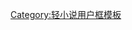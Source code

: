 {{Userbox-2
 |border-c=#FFC0B5
 |id1-c=#FFF5F5
 |id1-fc=#FCCB19
 |id1=[[高坂桐乃|<span style="color:#FCCB19;">{{lang|ja|高坂<br>桐乃}}</span>]]
 |id2-c=#FFF5F5
 |id2-fc=#FCCB19
 |id2=[[我的妹妹哪有這麼可愛！#桐乃的個人作品|<span style="color:#FCCB19;">妹<br>都市</span>]]
 |info-c=#FFFFFF
 |info-s=10
 |info-fc=#95D114
 |info='''這個用戶的[[高坂桐乃|<span style="color:#FCCB19;">妹妹</span>]]<br>不可能这么可愛！'''
 |usercategory=喜歡俺妹的維基人
}}
<noinclude>[[Category:轻小说用户框模板]]</noinclude>